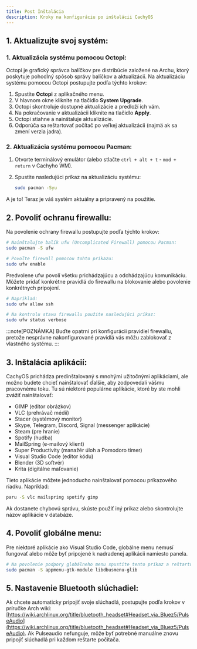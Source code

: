 ```yaml
---
title: Post Inštalácia
description: Kroky na konfiguráciu po inštalácii CachyOS
---
```



## 1\. Aktualizujte svoj systém:

### 1\. Aktualizácia systému pomocou Octopi:

Octopi je grafický správca balíčkov pre distribúcie založené na Archu, ktorý poskytuje pohodlný spôsob správy balíčkov a aktualizácií.
Na aktualizáciu systému pomocou Octopi postupujte podľa týchto krokov:

<Steps>

1. Spustite **Octopi** z aplikačného menu.
2. V hlavnom okne kliknite na tlačidlo **System Upgrade**.
3. Octopi skontroluje dostupné aktualizácie a predloží ich vám.
4. Na pokračovanie v aktualizácii kliknite na tlačidlo **Apply**.
5. Octopi stiahne a nainštaluje aktualizácie.
6. Odporúča sa reštartovať počítač po veľkej aktualizácii (najmä ak sa zmení verzia jadra).

</Steps>

### 2\. Aktualizácia systému pomocou Pacman:

<Steps>

1. Otvorte terminálový emulátor (alebo stlačte `ctrl + alt + t` - `mod + return` v Cachyho WM).
2. Spustite nasledujúci príkaz na aktualizáciu systému:

   ```sh
   sudo pacman -Syu
   ```

</Steps>

A je to! Teraz je váš systém aktuálny a pripravený na použitie.

## 2\. Povoliť ochranu firewallu:

Na povolenie ochrany firewallu postupujte podľa týchto krokov:

<Tabs>

<TabItem label="1">

```bash
# Nainštalujte balík ufw (Uncomplicated Firewall) pomocou Pacman:
sudo pacman -S ufw
```

</TabItem>
<TabItem label="2">

```bash
# Povoľte firewall pomocou tohto príkazu:
sudo ufw enable
```

</TabItem>
<TabItem label="3">

Predvolene ufw povolí všetku prichádzajúcu a odchádzajúcu komunikáciu. Môžete pridať konkrétne pravidlá do firewallu na blokovanie alebo povolenie konkrétnych pripojení.

```bash
# Napríklad:
sudo ufw allow ssh
```

</TabItem>
<TabItem label="4">

```bash
# Na kontrolu stavu firewallu použite nasledujúci príkaz:
sudo ufw status verbose
```

</TabItem>
</Tabs>

:::note[POZNÁMKA]
Buďte opatrní pri konfigurácii pravidiel firewallu, pretože nesprávne nakonfigurované pravidlá vás môžu zablokovať z vlastného systému.
:::

## 3\. Inštalácia aplikácií:

CachyOS prichádza predinštalovaný s mnohými užitočnými aplikáciami, ale možno budete chcieť nainštalovať ďalšie, aby zodpovedali vášmu pracovnému toku.
Tu sú niektoré populárne aplikácie, ktoré by ste mohli zvážiť nainštalovať:

- GIMP (editor obrázkov)
- VLC (prehrávač médií)
- Stacer (systémový monitor)
- Skype, Telegram, Discord, Signal (messenger aplikácie)
- Steam (pre hranie)
- Spotify (hudba)
- MailSpring (e-mailový klient)
- Super Productivity (manažér úloh a Pomodoro timer)
- Visual Studio Code (editor kódu)
- Blender (3D softvér)
- Krita (digitálne maľovanie)

Tieto aplikácie môžete jednoducho nainštalovať pomocou príkazového riadku. Napríklad:

```sh
paru -S vlc mailspring spotify gimp
```

Ak dostanete chybovú správu, skúste použiť iný príkaz alebo skontrolujte názov aplikácie v databáze.

## 4\. Povoliť globálne menu:

Pre niektoré aplikácie ako Visual Studio Code, globálne menu nemusí fungovať alebo môže byť pripojené k nadradenej aplikácii namiesto panela.

```sh
# Na povolenie podpory globálneho menu spustite tento príkaz a reštartujte aplikáciu.
sudo pacman -S appmenu-gtk-module libdbusmenu-glib
```

## 5\. Nastavenie Bluetooth slúchadiel:

Ak chcete automaticky pripojiť svoje slúchadlá, postupujte podľa krokov v príručke Arch wiki: [https://wiki.archlinux.org/title/bluetooth_headset#Headset_via_Bluez5/PulseAudio](https://wiki.archlinux.org/title/bluetooth_headset#Headset_via_Bluez5/PulseAudio). Ak Pulseaudio nefunguje, môže byť potrebné manuálne znovu pripojiť slúchadlá pri každom reštarte počítača.
